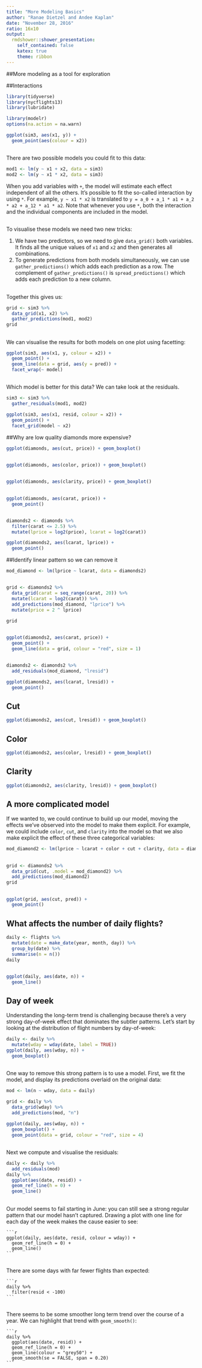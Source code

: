 ```yaml
---
title: "More Modeling Basics"
author: "Ranae Dietzel and Andee Kaplan"
date: "November 28, 2016"
ratio: 16x10
output:
  rmdshower::shower_presentation:
    self_contained: false
    katex: true
    theme: ribbon
---
```


##More modeling as a tool for exploration  


##Interactions  

```r
library(tidyverse)
library(nycflights13)
library(lubridate)

library(modelr)
options(na.action = na.warn)
```

```r
ggplot(sim3, aes(x1, y)) + 
  geom_point(aes(colour = x2))
```

##  
There are two possible models you could fit to this data:

```r
mod1 <- lm(y ~ x1 + x2, data = sim3)
mod2 <- lm(y ~ x1 * x2, data = sim3)
```

When you add variables with `+`, the model will estimate each effect independent of all the others. It's possible to fit the so-called interaction by using `*`. For example, `y ~ x1 * x2` is translated to `y = a_0 + a_1 * a1 + a_2 * a2 + a_12 * a1 * a2`. Note that whenever you use `*`, both the interaction and the individual components are included in the model.

##  

To visualise these models we need two new tricks:

1.  We have two predictors, so we need to give `data_grid()` both variables. 
    It finds all the unique values of `x1` and `x2` and then generates all
    combinations.  
1.  To generate predictions from both models simultaneously, we can use 
    `gather_predictions()` which adds each prediction as a row. The
    complement of `gather_predictions()` is `spread_predictions()` which adds 
    each prediction to a new column.  
    
## 
Together this gives us:

```r
grid <- sim3 %>% 
  data_grid(x1, x2) %>% 
  gather_predictions(mod1, mod2)
grid
```  

##  
We can visualise the results for both models on one plot using facetting:

```r
ggplot(sim3, aes(x1, y, colour = x2)) + 
  geom_point() + 
  geom_line(data = grid, aes(y = pred)) + 
  facet_wrap(~ model)
```

##  
Which model is better for this data? We can take look at the residuals. 

```r
sim3 <- sim3 %>% 
  gather_residuals(mod1, mod2)

ggplot(sim3, aes(x1, resid, colour = x2)) + 
  geom_point() + 
  facet_grid(model ~ x2)
```

##Why are low quality diamonds more expensive?  
```r
ggplot(diamonds, aes(cut, price)) + geom_boxplot()
```  

##  

```r
ggplot(diamonds, aes(color, price)) + geom_boxplot()
```  

##  

```r
ggplot(diamonds, aes(clarity, price)) + geom_boxplot()
```

##  
```r
ggplot(diamonds, aes(carat, price)) + 
  geom_point()
```  

##  

```r
diamonds2 <- diamonds %>% 
  filter(carat <= 2.5) %>% 
  mutate(lprice = log2(price), lcarat = log2(carat))
```

```r
ggplot(diamonds2, aes(lcarat, lprice)) + 
  geom_point()
```
##Identify linear pattern so we can remove it  
```r
mod_diamond <- lm(lprice ~ lcarat, data = diamonds2)
```  

##  
```r
grid <- diamonds2 %>% 
  data_grid(carat = seq_range(carat, 20)) %>% 
  mutate(lcarat = log2(carat)) %>% 
  add_predictions(mod_diamond, "lprice") %>% 
  mutate(price = 2 ^ lprice)  
```  

```r
grid  
```  

##  

```r
ggplot(diamonds2, aes(carat, price)) + 
  geom_point() + 
  geom_line(data = grid, colour = "red", size = 1)
```  

##  

```r
diamonds2 <- diamonds2 %>% 
  add_residuals(mod_diamond, "lresid")

ggplot(diamonds2, aes(lcarat, lresid)) + 
  geom_point()
```  

## Cut 

```r
ggplot(diamonds2, aes(cut, lresid)) + geom_boxplot()
```   

## Color 
```r
ggplot(diamonds2, aes(color, lresid)) + geom_boxplot()  
```  

## Clarity 
```r
ggplot(diamonds2, aes(clarity, lresid)) + geom_boxplot()
```  

## A more complicated model

If we wanted to, we could continue to build up our model, moving the effects we've observed into the model to make them explicit. For example, we could include `color`, `cut`, and `clarity` into the model so that we also make explicit the effect of these three categorical variables:

```r
mod_diamond2 <- lm(lprice ~ lcarat + color + cut + clarity, data = diamonds2)
```  

##  
```r
grid <- diamonds2 %>% 
  data_grid(cut, .model = mod_diamond2) %>% 
  add_predictions(mod_diamond2)
grid
```  

##
```r
ggplot(grid, aes(cut, pred)) + 
  geom_point()
```  

## What affects the number of daily flights?  
```r
daily <- flights %>% 
  mutate(date = make_date(year, month, day)) %>% 
  group_by(date) %>% 
  summarise(n = n())
daily  
```  

##  
```r
ggplot(daily, aes(date, n)) + 
  geom_line()
```  

## Day of week

Understanding the long-term trend is challenging because there's a very strong day-of-week effect that dominates the subtler patterns. Let's start by looking at the distribution of flight numbers by day-of-week:

```r
daily <- daily %>% 
  mutate(wday = wday(date, label = TRUE))
ggplot(daily, aes(wday, n)) + 
  geom_boxplot()
```  

##  

One way to remove this strong pattern is to use a model. First, we fit the model, and display its predictions overlaid on the original data:

```r
mod <- lm(n ~ wday, data = daily)

grid <- daily %>% 
  data_grid(wday) %>% 
  add_predictions(mod, "n")

ggplot(daily, aes(wday, n)) + 
  geom_boxplot() +
  geom_point(data = grid, colour = "red", size = 4)
```  

##  
Next we compute and visualise the residuals:

```r
daily <- daily %>% 
  add_residuals(mod)
daily %>% 
  ggplot(aes(date, resid)) + 
  geom_ref_line(h = 0) + 
  geom_line()
```  

##  
Our model seems to fail starting in June: you can still see a strong 
    regular pattern that our model hasn't captured. Drawing a plot with one 
    line for each day of the week makes the cause easier to see:

    ```r
    ggplot(daily, aes(date, resid, colour = wday)) + 
      geom_ref_line(h = 0) + 
      geom_line()
    ```  

##  
There are some days with far fewer flights than expected:

    ```r
    daily %>% 
      filter(resid < -100)
    ```  

##  
There seems to be some smoother long term trend over the course of a year.
    We can highlight that trend with `geom_smooth()`:

    ```r
    daily %>% 
      ggplot(aes(date, resid)) + 
      geom_ref_line(h = 0) + 
      geom_line(colour = "grey50") + 
      geom_smooth(se = FALSE, span = 0.20)
    ```  

##  

  



